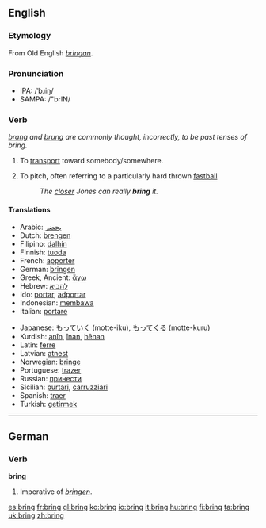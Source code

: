 ==English==

{{rank|c.|strong|dead|399|bring|returned|seems|soul}}

===Etymology===
From Old English ''[[bringan]]''.

===Pronunciation===
*IPA: /ˈbɹiŋ/
*SAMPA: /"brIN/

===Verb===
{{irregverb|'''to bring'''|'''[[brings]]'''|'''[[brought]]'''|'''[[brought]]'''|'''[[bringing]]'''}}
''[[brang]] and [[brung]] are commonly thought, incorrectly, to be past tenses of bring.''

# To [[transport]] toward somebody/somewhere.
# {{baseball}} To pitch, often referring to a particularly hard thrown [[fastball]]
#: ''The [[closer]] Jones can really '''bring''' it.''

====Translations====
{{top}}
*Arabic: [[يحضر]]
*Dutch: [[brengen]]
*Filipino: [[dalhín]]
*Finnish: [[tuoda]]
*French: [[apporter]]
*German: [[bringen]]
*Greek, Ancient: [[ἄγω]]
*Hebrew: [[להביא]]
*Ido: [[portar]], [[adportar]]
*Indonesian: [[bawa|membawa]]
*Italian: [[portare]]
{{mid}}
*Japanese: [[もっていく]] (motte-iku), [[もってくる]] (motte-kuru)
*Kurdish: [[anîn]], [[înan]], [[hênan]]
*Latin: [[ferre]]
*Latvian: [[atnest]]
*Norwegian: [[bringe]]
*Portuguese: [[trazer]]
*Russian: [[принести]]
*Sicilian: [[purtari]], [[carruzziari]]
*Spanish: [[traer]]
*Turkish: [[getirmek]]
{{bottom}}

----

==German==
===Verb===
'''bring'''

#Imperative of ''[[bringen]]''.

[[es:bring]]
[[fr:bring]]
[[gl:bring]]
[[ko:bring]]
[[io:bring]]
[[it:bring]]
[[hu:bring]]
[[fi:bring]]
[[ta:bring]]
[[uk:bring]]
[[zh:bring]]